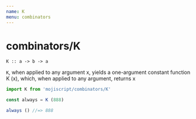 ```yaml
---
name: K
menu: combinators
---
```


# combinators/K

`K :: a -> b -> a`

`K`, when applied to any argument x, yields a one-argument constant function K (x), which, when applied to any argument, returns x

```javascript
import K from 'mojiscript/combinators/K'

const always = K (888)

always () //=> 888
```
